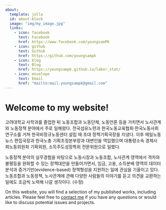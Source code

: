---
about:
  template: jolla
  id: about-block
  image: "img/my_image.jpg"
  links:
    - icon: facebook
      text: Facebook
      href: https://www.facebook.com/youngsamPK
    - icon: github
      text: Github
      href: https://github.com/youngsampk
    - icon: blog
      text: Blog
      href: https://youngsampk.github.io/labor_stat/
    - icon: envelope
      text: Email
      href: "mailto:mail.youngsampk@gmail.com"  
---

::: {#about-block}
:::

# Welcome to my website!

<p>

고려대학교 사학과를 졸업한 뒤 노동조합과 노동단체, 노동언론 등을 거치면서 노사관계와 노동정책 분야에서 주로 일해왔다. 전국섬유노련과 한국노동교육협회·한국노동사회연구소를 거쳐 한국비정규노동센터 설립 때 초대 정책기획국장을 지냈다. 이후 매일노동뉴스 편집국장과 한국노총 기획조정본부장과 대변인을 역임했으며 대통령소속 경제사회노동위원회 기획위원, 소득주도성장특위 전문위원으로 일했다.

노동정책 분야의 실무경험을 바탕으로 노동시장과 노동조합, 노사관계 영역에서 격차와 불평등을 완화할 수 있는 정책대안을 만들어가면서, 임금, 고용, 소득분배 영역의 데이터분석과 증거기반(evidence-based) 정책형성을 지원하는 일에 관심을 기울이고 있다. 노동조합과 노동정책, 노사관계에 관해 다양한 사람들의 이야기를 듣고 의견을 교환하는 일에도 조금씩 노력해 나갈 생각이다. (수정)

On this website, you will find a selection of my published works, including articles. Please feel free to [contact me](mailto:mail.youngsampk@gmail.com) if you have any questions or would like to discuss potential issues and projects.

</p>
